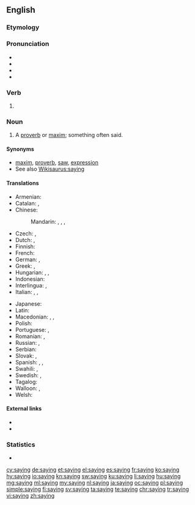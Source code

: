 ==English==
{{wikipedia}}

===Etymology===
{{suffix|say|ing}}

===Pronunciation===
* {{IPA|/ˈseɪ̯.ɪŋ/}}
* {{audio|en-us-saying.ogg|Audio (US)|lang=en}}
* {{rhymes|eɪɪŋ}}
* {{hyphenation|say|ing|lang=en}}

===Verb===
{{en-verb form}}

# {{present participle of|say}}

===Noun===
{{en-noun}}

# A [[proverb]] or [[maxim]]; something often said.

====Synonyms====
* [[maxim]], [[proverb]], [[saw]], [[expression]]
* See also [[Wikisaurus:saying]]

====Translations====
{{trans-top|proverb or maxim}}
* Armenian: {{t+|hy|առած|tr=aṙaç}}
* Catalan: {{t|ca|dita|f}}, {{t|ca|proverbi|m}}
* Chinese:
*: Mandarin: {{t|cmn|說法|sc=Hani}}, {{t+|cmn|说法|tr=shuōfǎ|sc=Hani}}, {{t|cmn|諺語|sc=Hani}}, {{t+|cmn|谚语|tr=yànyǔ|sc=Hani}}
* Czech: {{t|cs|rčení|n}}, {{t+|cs|přísloví|n}}
* Dutch: {{t+|nl|gezegde|n}}, {{t+|nl|spreekwoord|n}}
* Finnish: {{t+|fi|sanonta}}
* French: {{t+|fr|dicton|m}}
* German: {{t+|de|Sprichwort|n}}, {{t+|de|Ausspruch|m}}
* Greek: {{t+|el|απόφθεγμα|n|tr=apóftheɣma}}, {{t+|el|παροιμία|f|tr=parimía}}
* Hungarian: {{t+|hu|mondás}}, {{t+|hu|közmondás}}, {{t|hu|szólásmondás}}
* Indonesian: {{t+|id|pepatah}}
* Interlingua: {{t|ia|dicto}}, {{t|ia|proverbio}}
* Italian: {{t+|it|proverbio|m}}, {{t+|it|detto|m}}, {{t+|it|massima|f}}
{{trans-mid}}
* Japanese: {{t+|ja|格言|tr=かくげん, kakugen|sc=Jpan}}
* Latin: {{t|la|dictio}}
* Macedonian: {{t|mk|поговорка|f|tr=pogóvorka}}, {{t|mk|изрека|f|tr=ízreka}}, {{t|mk|пословица|f|tr=poslóvica}}
* Polish: {{t+|pl|powiedzenie}}
* Portuguese: {{t+|pt|ditado|m}}, {{t+|pt|provérbio|m}}
* Romanian: {{t+|ro|zicală|f}}, {{t+|ro|proverb}}
* Russian: {{t|ru|пoслoвицa|f|tr=poslóvica}}, {{t|ru|пoгoвoркa|f|tr=pogovórka}}
* Serbian: {{t|sh|poslovica, izreka|f}}
* Slovak: {{t|sk|rčenie|p}}, {{t|sk|príslovie|n}}
* Spanish: {{t+|es|dicho|m}}, {{t|es|proverbio|m}}, {{t+|es|refrán|m}}
* Swahili: {{t+|sw|misemo}}, {{t+|sw|msemo}}
* Swedish: {{t+|sv|ordspråk|n}}, {{t+|sv|ordstäv|n}} {{qualifier|dated}}
* Tagalog: {{t|tl|kasabihan}}
* Walloon: {{t+|wa|spot|m}}, {{t+|wa|dijhêye|f}}
* Welsh: {{t+|cy|dywediad|m}}
{{trans-bottom}}

====External links====
* {{R:Webster 1913}}
* {{R:Century 1911}}

===Statistics===
* {{rank|across|answer|early|448|saying|talk|spirit|sometimes}}

[[cy:saying]]
[[de:saying]]
[[et:saying]]
[[el:saying]]
[[es:saying]]
[[fr:saying]]
[[ko:saying]]
[[hy:saying]]
[[io:saying]]
[[kn:saying]]
[[sw:saying]]
[[ku:saying]]
[[li:saying]]
[[hu:saying]]
[[mg:saying]]
[[ml:saying]]
[[my:saying]]
[[nl:saying]]
[[ja:saying]]
[[oc:saying]]
[[pl:saying]]
[[simple:saying]]
[[fi:saying]]
[[sv:saying]]
[[ta:saying]]
[[te:saying]]
[[chr:saying]]
[[tr:saying]]
[[vi:saying]]
[[zh:saying]]